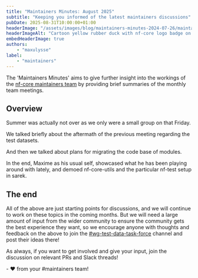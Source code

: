 ```yaml
---
title: "Maintainers Minutes: August 2025"
subtitle: "Keeping you informed of the latest maintainers discussions"
pubDate: 2025-08-31T10:00:00+01:00
headerImage: "/assets/images/blog/maintainers-minutes-2024-07-26/maintainers-wide.png"
headerImageAlt: "Cartoon yellow rubber duck with nf-core logo badge on its body with the nf-core logo."
embedHeaderImage: true
authors:
    - "maxulysse"
label:
    - "maintainers"
---
```



The 'Maintainers Minutes' aims to give further insight into the workings of the [nf-core maintainers team](/governance#maintainers) by providing brief summaries of the monthly team meetings.

## Overview

Summer was actually not over as we only were a small group on that Friday.

We talked briefly about the aftermath of the previous meeting regarding the test datasets.

And then we talked about plans for migrating the code base of modules.

In the end, Maxime as his usual self, showcased what he has been playing around with lately, and demoed nf-core-utils and the particular nf-test setup in sarek.

## The end

All of the above are just starting points for discussions, and we will continue to work on these topics in the coming months.
But we will need a large amount of input from the wider community to ensure the community gets the best experience they want, so we encourage anyone with thoughts and feedback on the above to join the [#wg-test-data-task-force](https://nfcore.slack.com/archives/C07B5FK9GKA) channel and post their ideas there!

As always, if you want to get involved and give your input, join the discussion on relevant PRs and Slack threads!

\- :heart: from your #maintainers team!
